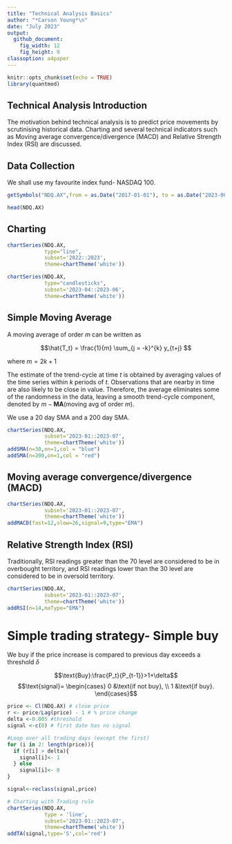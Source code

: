 ```yaml
---
title: "Technical Analysis Basics"
author: "*Carson Young*\n"
date: "July 2023"
output: 
  github_document:
    fig_width: 12
    fig_height: 9
classoption: a4paper
---
```


```r
knitr::opts_chunk$set(echo = TRUE)
library(quantmod)
```

## Technical Analysis Introduction
The motivation behind technical analysis is to predict price movements by scrutinising historical data. Charting and several technical indicators such as Moving average convergence/divergence (MACD) and Relative Strength Index (RSI) are discussed.

## Data Collection
We shall use my favourite index fund- NASDAQ 100.
```r
getSymbols("NDQ.AX",from = as.Date("2017-01-01"), to = as.Date("2023-06-30"))
```

```r
head(NDQ.AX)
```

## Charting
```r
chartSeries(NDQ.AX,
            type="line",
            subset='2022::2023',
            theme=chartTheme('white'))
```
```r
chartSeries(NDQ.AX,
            type="candlesticks",
            subset='2023-04::2023-06',
            theme=chartTheme('white'))
```
## Simple Moving Average

A moving average of order $m$ can be written as


$$\hat{T_t} = \frac{1}{m}  \sum_{j = -k}^{k} y_{t+j} $$

where $m = 2k + 1$

The estimate of the trend-cycle at time $t$ is obtained by averaging values of the time series within $k$ periods of $t$. Observations that are nearby in time are also likely to be close in value. Therefore, the average eliminates some of the randomness in the data, leaving a smooth trend-cycle component, denoted by $m-\textbf{MA}$(moving avg of order $m$).


We use a 20 day SMA and a 200 day SMA.

```r
chartSeries(NDQ.AX,
            subset='2023-01::2023-07',
            theme=chartTheme('white'))
addSMA(n=30,on=1,col = "blue")
addSMA(n=200,on=1,col = "red")
```
## Moving average convergence/divergence (MACD)
```r
chartSeries(NDQ.AX,
            subset='2023-01::2023-07',
            theme=chartTheme('white'))
addMACD(fast=12,slow=26,signal=9,type="EMA")
```

## Relative Strength Index (RSI)
Traditionally, RSI readings greater than the 70 level are considered to be in overbought territory, and RSI readings lower than the 30 level are considered to be in oversold territory.

```r
chartSeries(NDQ.AX,
            subset='2023-01::2023-07',
            theme=chartTheme('white'))
addRSI(n=14,maType="EMA")
```

# Simple trading strategy- Simple buy
We buy if the price increase is compared to previous day exceeds a threshold $\delta$

$$\text{Buy}:\frac{P_t}{P_{t-1}}>1+\delta$$
$$\text{signal}= \begin{cases}
0 &\text{if not buy},   \\
1 &\text{if buy}.   \end{cases}$$

```r
price <- Cl(NDQ.AX) # close price
r <- price/Lag(price) - 1 # % price change
delta <-0.005 #threshold
signal <-c(0) # first date has no signal

#Loop over all trading days (except the first)
for (i in 2: length(price)){
  if (r[i] > delta){
    signal[i]<- 1
  } else
    signal[i]<- 0
}

signal<-reclass(signal,price)

```
```r
# Charting with Trading rule
chartSeries(NDQ.AX,
            type = 'line',
            subset='2023-01::2023-07',
            theme=chartTheme('white'))
addTA(signal,type='S',col='red')
```